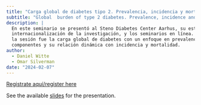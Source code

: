 ```yaml
---
title: "Carga global de diabetes tipo 2. Prevalencia, incidencia y mortalidad"
subtitle: "Global  burden of type 2 diabetes. Prevalence, incidence and mortality"
description: |
  En este seminario se presentó al Steno Diabetes Center Aarhus, su estrategia de 
  internacionalización de la investigación, y los seminarios en línea. El tema de 
  la sesión fue la carga global de diabetes con un enfoque en prevalencia, sus 
  componentes y su relación dinámica con incidencia y mortalidad.
author: 
  - Daniel Witte
  - Omar Silverman
date: "2024-02-07"
---
```


[Registrate aquí/register
here](https://aarhusuniversity.zoom.us/meeting/register/u5MtduGvqT0iHt0DisT_OptLZMHTvpRRxhge)

See the available [slides](2024-02-07.pdf) for the presentation.
